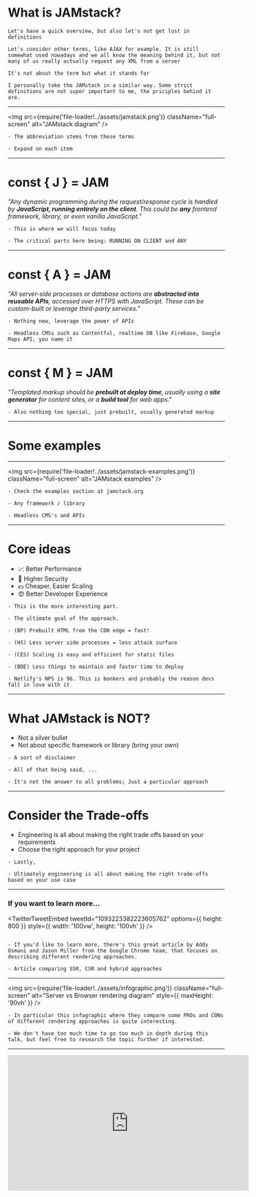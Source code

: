 
# What is JAMstack?

```notes
Let's have a quick overview, but also let's not get lost in definitions

Let's consider other terms, like AJAX for example. It is still somewhat used nowadays and we all know the meaning behind it, but not many of us really actually request any XML from a server

It's not about the term but what it stands for

I personally take the JAMstack in a similar way. Some strict definitions are not super important to me, the priciples behind it are.

```

---

<img
  src={require('file-loader!../assets/jamstack.png')}
  className="full-screen"
  alt="JAMstack diagram"
/>

```notes
- The abbreviation stems from these terms

- Expand on each item
```

---

# const { J } = JAM

_"Any dynamic programming during the request/response cycle is handled by **<span className="accent">JavaScript, running entirely on the client</span>**. This could be **<span className="accent">any</span>** frontend framework, library, or even vanilla JavaScript."_

```notes
- This is where we will focus today

- The critical parts here being: RUNNING ON CLIENT and ANY
```

---

# const { A } = JAM

_"All server-side processes or database actions are **<span className="accent">abstracted into reusable APIs</span>**, accessed over HTTPS with JavaScript. These can be custom-built or leverage third-party services."_

```notes
- Nothing new, leverage the power of APIs

- Headless CMSs such as Contentful, realtime DB like Firebase, Google Maps API, you name it
```

---

# const { M } = JAM

_"Templated markup should be **<span className="accent">prebuilt at deploy time</span>**, usually using a **<span className="accent">site generator</span>** for content sites, or a **<span className="accent">build tool</span>** for web apps."_

```notes
- Also nothing too special, just prebuilt, usually generated markup
```

---

# Some examples

---

<img
  src={require('file-loader!../assets/jamstack-examples.png')}
  className="full-screen"
  alt="JAMstack examples"
/>

```notes
- Check the examples section at jamstack.org

- Any framework / library

- Headless CMS's and APIs
```

---


# Core ideas

- 📈 Better Performance
- 🔐 Higher Security
- 💵 Cheaper, Easier Scaling
- 😍 Better Developer Experience

```notes
- This is the more interesting part.

- The ultimate goal of the approach.

- (BP) Prebuilt HTML from the CDN edge = fast!

- (HS) Less server side processes = less attack surface

- (CES) Scaling is easy and efficient for static files

- (BDE) Less things to maintain and faster time to deploy

- Netlify's NPS is 96. This is bonkers and probably the reason devs fall in love with it
```

---

# What JAMstack is NOT?

- Not a silver bullet
- Not about specific framework or library (bring your own)

```notes
- A sort of disclaimer

- All of that being said, ...

- It's not the answer to all problems; Just a particular approach
```

---

# Consider the Trade-offs

- Engineering is all about making the right trade offs based on your requirements
- Choose the right approach for your project

```notes
- Lastly,

- Ultimately engineering is all about making the right trade-offs based on your use case
```

---

### If you want to learn more...

<TwitterTweetEmbed
  tweetId="1093223382223605762"
  options={{ height: 800 }}
  style={{ width: '100vw', height: '100vh' }}
/>

```notes

- If you'd like to learn more, there's this great article by Addy Osmani and Jason Miller from the Google Chrome team, that focuses on describing different rendering approaches.

- Article comparing SSR, CSR and hybrid approaches
```

---

<img
  src={require('file-loader!../assets/infographic.png')}
  className="full-screen"
  alt="Server vs Browser rendering diagram"
  style={{ maxHeight: '90vh' }}
/>

```notes
- In particular this infographic where they compare some PROs and CONs of different rendering approaches is quite interesting.

- We don't have too much time to go too much in depth during this talk, but feel free to research the topic further if interested.
```

---

<iframe
  width="560"
  height="315"
  src="https://www.youtube.com/embed/QXsWaA3HTHA"
  frameBorder="0"
  allow="accelerometer; autoplay; encrypted-media; gyroscope; picture-in-picture"
  allowFullScreen
  style={{
    display: 'block',
    margin: '0 auto',
    minWidth: '1180px',
    minHeight: '720px'
  }}
/>

```notes
- Or just watch this witty video by Surma and Jake also from the Google Chrome team.
```
